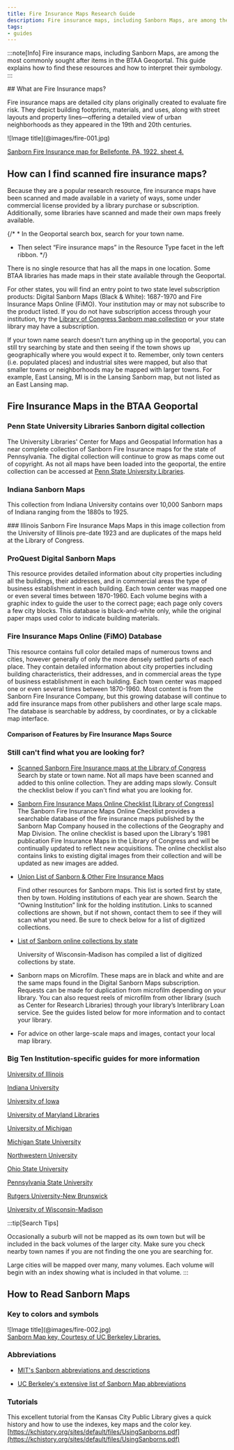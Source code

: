 ```yaml
---
title: Fire Insurance Maps Research Guide
description: Fire insurance maps, including Sanborn Maps, are among the most commonly sought after items in the BTAA Geoportal. This guide explains how to find these resources and how to interpret their symbology. 
tags:
- guides
---
```



:::note[Info]
Fire insurance maps, including Sanborn Maps, are among the most commonly sought after items in the BTAA Geoportal. This guide explains how to find these resources and how to interpret their symbology. 
:::

<TwoThirdsLayout>

<div slot = "left">
## What are Fire Insurance maps?

Fire insurance maps are detailed city plans originally created to evaluate fire risk. They depict building footprints, materials, and uses, along with street layouts and property lines—offering a detailed view of urban neighborhoods as they appeared in the 19th and 20th centuries.
</div>

<div slot = "right">
![Image title](@images/fire-001.jpg)

<a href = "https://geo.btaa.org/catalog/3021452d-cd87-4683-9115-15dcbcee6ddf">Sanborn Fire Insurance map for Bellefonte, PA, 1922, sheet 4.</a>
</div>


</TwoThirdsLayout>


## How can I find scanned fire insurance maps?

Because they are a popular research resource, fire insurance maps have been scanned and made available in a variety of ways, some under commercial license provided by a library purchase or subscription. Additionally, some libraries have scanned and made their own maps freely available.  

{/* * In the Geoportal search box, search for your town name.
* Then select “Fire insurance maps” in the Resource Type facet in the left ribbon. */}


There is no single resource that has all the maps in one location.  Some BTAA libraries has made maps in their state available through the Geoportal.

For other states, you will find an entry point to two state level subscription products: Digital Sanborn Maps (Black & White): 1687-1970 and Fire Insurance Maps Online (FiMO). Your institution may or may not subscribe to the product listed. If you do not have subscription access through your institution, try the [Library of Congress Sanborn map collection](https://www.loc.gov/collections/sanborn-maps) or your state library may have a subscription.

If your town name search doesn't turn anything up in the geoportal, you can still try searching by state and then seeing if the town shows up geographically where you would expect it to.  Remember, only town centers (i.e. populated places) and industrial sites were mapped, but also that smaller towns or neighborhoods may be mapped with larger towns.  For example, East Lansing, MI is in the Lansing Sanborn map, but not listed as an East Lansing map.  

## Fire Insurance Maps in the BTAA Geoportal

<div class = "resource-card">

### Penn State University Libraries Sanborn digital collection
 
 The University Libraries' Center for Maps and Geospatial Information has a near complete collection of Sanborn Fire Insurance maps for the state of Pennsylvania. The digital collection will continue to grow as maps come out of copyright.  As not all maps have been loaded into the geoportal, the entire collection can be accessed at [Penn State University Libraries](https://libraries.psu.edu/about/collections/sanborn-fire-insurance-maps).

 <LinkCard title="Find Pennsylvania Sanborn maps" description="Browse the Pennsylvania Sanborn maps in BTAA Geoportal. (Free to access)" href="https://geo.btaa.org/catalog/999-0010" />

</div>
<div class = "resource-card">

### Indiana Sanborn Maps
This collection from Indiana University contains over 10,000 Sanborn maps of Indiana ranging from the 1880s to 1925.
 <LinkCard title="Find Indiana Sanborn maps" description="Browse the Indiana Sanborn maps in BTAA Geoportal. (Free to access)" href="https://geo.btaa.org/catalog/01d-05" />
</div>


<div class = "resource-card">
### Illinois Sanborn Fire Insurance Maps
Maps in this image collection from the University of Illinois pre-date 1923 and are duplicates of the maps held at the Library of Congress.
 <LinkCard title="Find Illinois Sanborn maps" description="Browse the Illinois Sanborn maps in BTAA Geoportal. (Free to access)" href="https://geo.btaa.org/?f%5Bb1g_localCollectionLabel_sm%5D%5B%5D=Sanborn+Fire+Insurance+Maps%3A+Illinois" />
</div>



<div class = "resource-card">

### ProQuest Digital Sanborn Maps

This resource provides detailed information about city properties including all the buildings, their addresses, and in commercial areas the type of business establishment in each building. Each town center was mapped one or even several times between 1870-1960. Each volume begins with a graphic index to guide the user to the correct page; each page only covers a few city blocks. This database is black-and-white only, while the original paper maps used color to indicate building materials.

<LinkCard title="Find ProQuest Sanborn maps" description="Browse the Proquest offerings indexed in the BTAA Geoportal. (Requires authentication to access)" href="https://geo.btaa.org/catalog/999-0011" />


</div>
<div class = "resource-card">

### Fire Insurance Maps Online (FiMO) Database

This resource contains full color detailed maps of numerous towns and cities, however generally of only the more densely settled parts of each place. They contain detailed information about city properties including building characteristics, their addresses, and in commercial areas the type of business establishment in each building. Each town center was mapped one or even several times between 1870-1960. Most content is from the Sanborn Fire Insurance Company, but this growing database will continue to add fire insurance maps from other publishers and other large scale maps. The database is searchable by address, by coordinates, or by a clickable map interface.

<LinkCard title="Find FiMO maps" description="Browse the FiMO offerings indexed in the BTAA Geoportal. (Requires authentication to access)" href="https://geo.btaa.org/catalog/999-0010" />

</div>

#### Comparison of Features by Fire Insurance Maps Source

<Table src="src/tables/fire-insurance-options.csv"
  columns={[
{ key: "Feature",  width: "25%", render: "markdown" },
{ key: "ProQuest",  width: "25%"},
{ key: "FiMO",  width: "25%"},
{ key: "Select BTAA Libraries",  width: "25%"},
  ]}
/>


### Still can't find what you are looking for?


* [Scanned Sanborn Fire Insurance maps at the Library of Congress \
](https://www.loc.gov/collections/sanborn-maps/)Search by state or town name. Not all maps have been scanned and added to this online collection. They are adding maps slowly. Consult the checklist below if you can't find what you are looking for.
* [Sanborn Fire Insurance Maps Online Checklist [Library of Congress] \
](http://www.loc.gov/rr/geogmap/sanborn/)The Sanborn Fire Insurance Maps Online Checklist provides a searchable database of the fire insurance maps published by the Sanborn Map Company housed in the collections of the Geography and Map Division. The online checklist is based upon the Library's 1981 publication Fire Insurance Maps in the Library of Congress and will be continually updated to reflect new acquisitions. The online checklist also contains links to existing digital images from their collection and will be updated as new images are added.
* [Union List of Sanborn & Other Fire Insurance Maps](https://www.lib.berkeley.edu/EART/sanborn_union_list)

    Find other resources for Sanborn maps. This list is sorted first by state, then by town.  Holding institutions of each year are shown.  Search the “Owning Institution” link for the holding institution.  Links to scanned collections are shown, but if not shown, contact them to see if they will scan what you need.  Be sure to check below for a list of digitized collections.

* [List of Sanborn online collections by state](https://guides.library.uwm.edu/c.php?g=824760&p=5887796)

    University of Wisconsin-Madison has compiled a list of digitized collections by state.

* Sanborn maps on Microfilm.  These maps are in black and white and are the same maps found in the Digital Sanborn Maps subscription.  Requests can be made for duplication from microfilm depending on your library.  You can also request reels of microfilm from other library (such as Center for Research Libraries) through your library’s Interlibrary Loan service.   See the guides listed below for more information and to contact your library.   
* For advice on other large-scale maps and images, contact your local map library.


### Big Ten Institution-specific guides for more information

[University of Illinois](https://digital.library.illinois.edu/collections/6ff64b00-072d-0130-c5bb-0019b9e633c5-2)

[Indiana University](https://libraries.indiana.edu/sanborn-fire-insurance-maps-history)

[University of Iowa](https://www.lib.uiowa.edu/maps/sanbornmaps/)

[University of Maryland Libraries](https://lib.guides.umd.edu/c.php?g=327204&p=2195554)

[University of Michigan](https://guides.lib.umich.edu/c.php?g=283053)

[Michigan State University](https://libguides.lib.msu.edu/sanborn)

[Northwestern University](https://libguides.northwestern.edu/c.php?g=114914&p=747589)

[Ohio State University](https://guides.osu.edu/c.php?g=903688&p=6504405)

[Pennsylvania State University](https://libraries.psu.edu/about/collections/sanborn-fire-insurance-maps)

[Rutgers University-New Brunswick](https://www.libraries.rutgers.edu/indexes/sanborn_maps_nj)

[University of Wisconsin-Madison](https://www.sco.wisc.edu/maps/historic-sanborn-fire-insurance-maps/)


:::tip[Search Tips]

Occasionally a suburb will not be mapped as its own town but will be included in the back volumes of the larger city. Make sure you check nearby town names if you are not finding the one you are searching for.

Large cities will be mapped over many, many volumes.  Each volume will begin with an index showing what is included in that volume.
:::



## How to Read Sanborn Maps

### Key to colors and symbols

<CenterLayout>
  ![Image title](@images/fire-002.jpg)
  <figcaption><a href = "https://guides.lib.berkeley.edu/ld.php?content_id=56535040">Sanborn Map key, Courtesy of UC Berkeley Libraries.</a></figcaption>
</CenterLayout>

### Abbreviations

* [MIT's Sanborn abbreviations and descriptions](http://web.mit.edu/thecity/resources/abbreviations_for_sanborn_maps.pdf)

* [UC Berkeley's extensive list of Sanborn Map abbreviations](https://guides.lib.berkeley.edu/ld.php?content_id=51241834)


### Tutorials

This excellent tutorial from the Kansas City Public Library gives a quick history and how to use the indexes, key maps and the color key. [https://kchistory.org/sites/default/files/UsingSanborns.pdf](https://kchistory.org/sites/default/files/UsingSanborns.pdf)